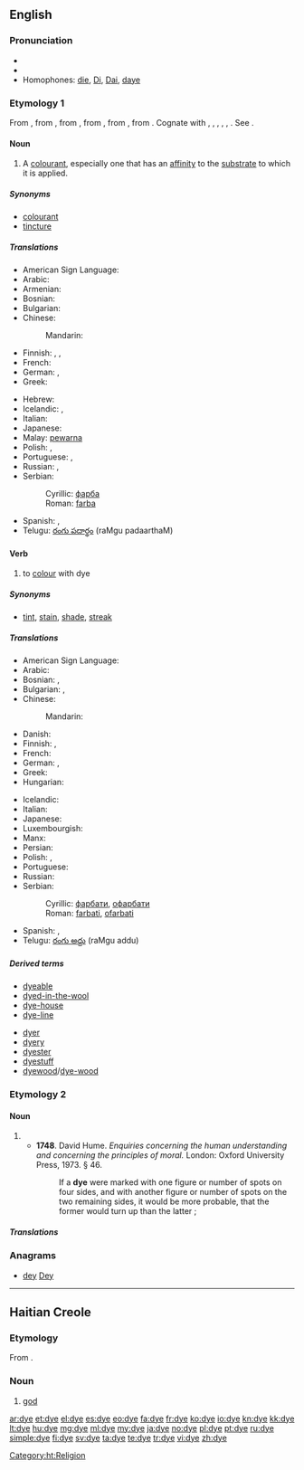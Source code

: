 {{also|d'ye}}
==English==
{{wikipedia}}

===Pronunciation===
* {{IPA|/daɪ/}}
* {{rhymes|aɪ}}
* Homophones: [[die]], [[Di]], [[Dai]], [[daye]]

===Etymology 1===
From {{etyl|enm}} {{term|deie|lang=enm}}, from {{etyl|ang|en}} {{term|deag|dēag|color, hue, dye|lang=ang}}, from {{proto|Germanic|daugō|colour, shade|lang=en}}, from {{proto|Germanic|title=|dauganan||dug-|to conceal, be dark|lang=en}}, from {{proto|Indo-European|dheuk-||dhouk-|to be hidden|lang=en}}, from {{proto|Indo-European|dhūw-|to smoke, raise dust, camouflage|lang=en}}. Cognate with {{etyl|goh|-}} {{term|tougan||dark, secretive|lang=goh}}, {{term|tougal||dark, hidden, covert|lang=goh}}, {{etyl|ang|-}} {{term|deagol|dēagol|lang=ang}}, {{term|diegle|dīegle|dark, hidden, secret|lang=ang}}, {{etyl|ang|-}} {{term|dohs|lang=ang}}, {{term|dox||dusky, dark|lang=ang}}. See {{l|en|dusk}}.

====Noun====
{{en-noun|s|-}}

# A [[colourant]], especially one that has an [[affinity]] to the [[substrate]] to which it is applied.

=====Synonyms=====
* [[colourant]]
* [[tincture]]

=====Translations=====
{{trans-top|a colourant, especially one that has an affinity to the substrate to which it is applied}}
* American Sign Language: {{tø|ase|9@SideNeckhigh-PalmDown-9@SideNeckhigh-PalmDown Upanddown-Upanddown 9@SideChesthigh-PalmDown-9@SideChesthigh-PalmDown|xs=American Sign Language}}
* Arabic: {{t|ar|صبغة|f|tr=Síbgha}}
* Armenian: {{t-|hy|ներկ|tr=nerk}}
* Bosnian: {{t-|bs|farba|f}}
* Bulgarian: {{t+|bg|боя|f}}
* Chinese:
*: Mandarin: {{t|cmn|染料|tr=rǎnliào|sc=Hani}}
* Finnish: {{t-|fi|värjäysaine}}, {{t+|fi|väri}},  {{t-|fi|väriaine}}
* French: {{t+|fr|teinture|f}}
* German: {{t-|de|Färbemittel|n}}, {{t-|de|Färbmittel|n}}
* Greek: {{t+|el|βαφή|f|tr=vafí}}
{{trans-mid}}
* Hebrew: {{t-|he|סממן|m|tr=sam'mán}}
* Icelandic: {{t+|is|litur|m}}, {{t+|is|litarefni|n}}
* Italian: {{t-|it|tintura|f}}
* Japanese: {{t|ja|染料|tr=せんりょう, senryō}}
* Malay: [[pewarna]]
* Polish: {{t|pl|barwnik|m}},  {{t+|pl|farba|f}}
* Portuguese: {{t+|pt|corante|m}}, {{t+|pt|tintura|f}}
* Russian: {{t+|ru|краска|f|tr=kráska}}, {{t|ru|краситель|m|tr=krasítelʹ|sc=Cyrl}}
* Serbian:
*: Cyrillic: [[фарба#Serbian|фарба]] {{f}}
*: Roman: [[farba#Serbian|farba]] {{f}}
* Spanish: {{t-|es|tinte|m}}, {{t-|es|tintura|f}}
* Telugu: [[రంగు పదార్థం]] (raMgu padaarthaM)
{{trans-bottom}}

====Verb====
{{en-verb|dyes|dyeing|dyed|dyed}}

# {{transitive}} to [[colour]] with dye

=====Synonyms=====
* {{sense|to color}} [[tint]], [[stain]], [[shade]], [[streak]]

=====Translations=====
{{trans-top|to colour with dye}}
* American Sign Language: {{tø|ase|9@SideNeckhigh-PalmDown-9@SideNeckhigh-PalmDown Upanddown-Upanddown 9@SideChesthigh-PalmDown-9@SideChesthigh-PalmDown|xs=American Sign Language}}
* Arabic: {{t|ar|صبغ|tr=Sábagha}}
* Bosnian: {{t-|bs|farbati}}, {{t-|bs|ofarbati}}
* Bulgarian: {{t+|bg|боядисвам}}, {{t|bg|боядисвам|tr=bojadisvam|sc=Cyrl}}
* Chinese:
*: Mandarin: {{t-|cmn|染|tr=rǎn|sc=Hani}}
* Danish: {{t-|da|farve}}
* Finnish: {{t-|fi|värjätä}}, {{t-|fi|sävyttää}}
* French: {{t+|fr|teindre}}
* German: {{t+|de|färben}}, {{t-|de|einfärben}}
* Greek: {{t+|el|βάφω|tr=váfo}}
* Hungarian: {{t+|hu|fest}}
{{trans-mid}}
* Icelandic: {{t-|is|lita}}
* Italian: {{t-|it|tingere}}
* Japanese: {{t|ja|染める|tr=そめる, someru}}
* Luxembourgish: {{t|lb|afierwen}}
* Manx: {{t|gv|daaghey}}
* Persian: {{fa-Arab|[[رنگ زنی]]}}
* Polish: {{t|pl|barwić}},  {{t|pl|farbować}}
* Portuguese: {{t+|pt|tingir}}
* Russian: {{t+|ru|красить|tr=krásit'}}
* Serbian:
*: Cyrillic: [[фарбати#Serbian|фарбати]], [[офарбати#Serbian|офарбати]]
*: Roman: [[farbati#Serbian|farbati]], [[ofarbati#Serbian|ofarbati]]
* Spanish: {{t-|es|teñir}},  {{t|es|tinturar}}
* Telugu: [[రంగు అద్దు]] (raMgu addu)
{{trans-bottom}}

=====Derived terms=====
{{rel-top|Terms derived from "dye"}}
* [[dyeable]]
* [[dyed-in-the-wool]]
* [[dye-house]]
* [[dye-line]]
{{rel-mid}}
* [[dyer]]
* [[dyery]]
* [[dyester]]
* [[dyestuff]]
* [[dyewood]]/[[dye-wood]]
{{rel-bottom}}

===Etymology 2===

====Noun====
{{en-noun|dice}}

# {{alternative spelling of|die}}
#* '''1748'''.  David Hume.  ''Enquiries concerning the human understanding and concerning the principles of moral.'' London: Oxford University Press, 1973.  § 46.
#*: If a '''dye''' were marked with one figure or number of spots on four sides, and with another figure or number of spots on the two remaining sides, it would be more probable, that the former would turn up than the latter ;

=====Translations=====
{{trans-see|die}}

===Anagrams===
* [[dey#English|dey]] [[Dey#English|Dey]]

----

==Haitian Creole==

===Etymology===
From {{etyl|fr|ht}} {{term|dieu||god|lang=fr}}.&nbsp;

===Noun===
{{head|ht|noun}}

# [[god]] <!-- This language section up to here was created using Template:new ht entry -->

[[Category:ht:Religion]]

[[ar:dye]]
[[et:dye]]
[[el:dye]]
[[es:dye]]
[[eo:dye]]
[[fa:dye]]
[[fr:dye]]
[[ko:dye]]
[[io:dye]]
[[kn:dye]]
[[kk:dye]]
[[lt:dye]]
[[hu:dye]]
[[mg:dye]]
[[ml:dye]]
[[my:dye]]
[[ja:dye]]
[[no:dye]]
[[pl:dye]]
[[pt:dye]]
[[ru:dye]]
[[simple:dye]]
[[fi:dye]]
[[sv:dye]]
[[ta:dye]]
[[te:dye]]
[[tr:dye]]
[[vi:dye]]
[[zh:dye]]